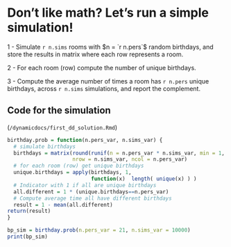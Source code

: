 # Don't like math? Let's run a simple simulation!   


 1 - Simulate `r n.sims` rooms with $n = `r n.pers`$ random birthdays, and store the results in matrix where each row represents a room.   
 
 2 - For each room (row) compute the number of unique birthdays.   
 
 3 - Compute the average number of times a room has `r n.pers` unique birthdays, across `r n.sims` simulations, and report the complement.    




## Code for the simulation 

(`/dynamicdocs/first_dd_solution.Rmd`)  


```r
birthday.prob = function(n.pers_var, n.sims_var) {
  # simulate birthdays
  birthdays = matrix(round(runif(n = n.pers_var * n.sims_var, min = 1, max = 365) ),
                     nrow = n.sims_var, ncol = n.pers_var)
  # for each room (row) get unique birthdays
  unique.birthdays = apply(birthdays, 1,
                           function(x)  length( unique(x) ) )
  # Indicator with 1 if all are unique birthdays
  all.different = 1 * (unique.birthdays==n.pers_var)
  # Compute average time all have different birthdays 
  result = 1 - mean(all.different)
return(result)
}

bp_sim = birthday.prob(n.pers_var = 21, n.sims_var = 10000)
print(bp_sim)
```

